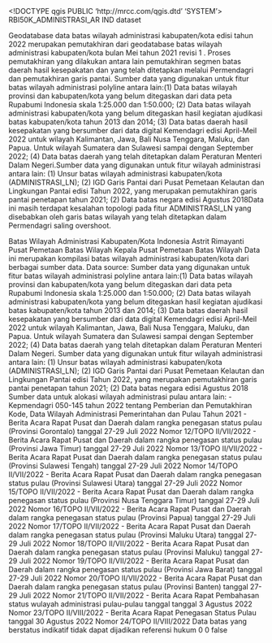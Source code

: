 <!DOCTYPE qgis PUBLIC 'http://mrcc.com/qgis.dtd' 'SYSTEM'>
<qgis version="3.38.3-Grenoble">
  <identifier>RBI50K_ADMINISTRASI_AR</identifier>
  <parentidentifier></parentidentifier>
  <language>IND</language>
  <type>dataset</type>
  <title>Batas Wilayah Administrasi Kabupaten/Kota</title>
  <abstract>Geodatabase data batas wilayah administrasi kabupaten/kota edisi tahun 2022 merupakan pemutakhiran dari geodatabase batas wilayah administrasi kabupaten/kota bulan Mei tahun 2021 revisi 1 . Proses pemutakhiran yang dilakukan antara lain pemutakhiran segmen batas daerah hasil kesepakatan dan yang telah ditetapkan melalui Permendagri dan pemutakhiran garis pantai. Sumber data yang digunakan untuk fitur batas wilayah administrasi polyline antara lain:(1) Data batas wilayah provinsi dan kabupaten/kota yang belum ditegaskan dari data peta Rupabumi Indonesia skala 1:25.000 dan 1:50.000; (2) Data batas wilayah administrasi kabupaten/kota yang belum ditegaskan hasil kegiatan ajudikasi batas kabupaten/kota tahun 2013 dan 2014; (3) Data batas daerah hasil kesepakatan yang bersumber dari data digital Kemendagri edisi April-Meil 2022 untuk wilayah Kalimantan, Jawa, Bali Nusa Tenggara, Maluku, dan Papua. Untuk wilayah Sumatera dan Sulawesi sampai dengan September 2022; (4) Data batas daerah yang telah ditetapkan dalam Peraturan Menteri Dalam Negeri.Sumber data yang digunakan untuk fitur wilayah administrasi antara lain: (1) Unsur batas wilayah administrasi kabupaten/kota (ADMINISTRASI_LN); (2) IGD Garis Pantai dari Pusat Pemetaan Kelautan dan Lingkungan Pantai edisi Tahun 2022, yang merupakan pemutakhiran garis pantai penetapan tahun 2021; (2) Data batas negara edisi Agustus 2018Data ini masih terdapat kesalahan topologi pada fitur ADMINISTRASI_LN yang disebabkan oleh garis batas wilayah yang telah ditetapkan dalam Permendagri saling overshoot.

</abstract>
  <keywords vocabulary="Search keys">
    <keyword>Batas Wilayah Administrasi Kabupaten/Kota Indonesia</keyword>
  </keywords>
  <contact>
    <name>Astrit Rimayanti</name>
    <organization>Pusat Pemetaan Batas Wilayah</organization>
    <position>Kepala Pusat Pemetaan Batas Wilayah</position>
    <voice></voice>
    <fax></fax>
    <email></email>
    <role></role>
  </contact>
  <links/>
  <history>Data ini merupakan kompilasi batas wilayah administrasi kabupaten/kota dari berbagai sumber data.</history>
  <history>Data source: Sumber data yang digunakan untuk fitur batas wilayah administrasi polyline antara lain:(1) Data batas wilayah provinsi dan kabupaten/kota yang belum ditegaskan dari data peta Rupabumi Indonesia skala 1:25.000 dan 1:50.000; (2) Data batas wilayah administrasi kabupaten/kota yang belum ditegaskan hasil kegiatan ajudikasi batas kabupaten/kota tahun 2013 dan 2014; (3) Data batas daerah hasil kesepakatan yang bersumber dari data digital Kemendagri edisi April-Meil 2022 untuk wilayah Kalimantan, Jawa, Bali Nusa Tenggara, Maluku, dan Papua. Untuk wilayah Sumatera dan Sulawesi sampai dengan September 2022; (4) Data batas daerah yang telah ditetapkan dalam Peraturan Menteri Dalam Negeri. Sumber data yang digunakan untuk fitur wilayah administrasi antara lain: (1) Unsur batas wilayah administrasi kabupaten/kota (ADMINISTRASI_LN); (2) IGD Garis Pantai dari Pusat Pemetaan Kelautan dan Lingkungan Pantai edisi Tahun 2022, yang merupakan pemutakhiran garis pantai penetapan tahun 2021; (2) Data batas negara edisi Agustus 2018 Sumber data untuk alokasi wilayah administrasi pulau antara lain: - Kepmendagri 050-145 tahun 2022 tentang Pemberian dan Pemutakhiran Kode, Data Wilayah Administrasi Pemerintahan dan Pulau Tahun 2021 - Berita Acara Rapat Pusat dan Daerah dalam rangka penegasan status pulau (Provinsi Gorontalo) tanggal 27-29 Juli 2022 Nomor 12/TOPO II/VII/2022 - Berita Acara Rapat Pusat dan Daerah dalam rangka penegasan status pulau (Provinsi Jawa Timur) tanggal 27-29 Juli 2022 Nomor 13/TOPO II/VII/2022 - Berita Acara Rapat Pusat dan Daerah dalam rangka penegasan status pulau (Provinsi Sulawesi Tengah) tanggal 27-29 Juli 2022 Nomor 14/TOPO II/VII/2022 - Berita Acara Rapat Pusat dan Daerah dalam rangka penegasan status pulau (Provinsi Sulawesi Utara) tanggal 27-29 Juli 2022 Nomor 15/TOPO II/VII/2022 - Berita Acara Rapat Pusat dan Daerah dalam rangka penegasan status pulau (Provinsi Nusa Tenggara Timur) tanggal 27-29 Juli 2022 Nomor 16/TOPO II/VII/2022 - Berita Acara Rapat Pusat dan Daerah dalam rangka penegasan status pulau (Provinsi Papua) tanggal 27-29 Juli 2022 Nomor 17/TOPO II/VII/2022 - Berita Acara Rapat Pusat dan Daerah dalam rangka penegasan status pulau (Provinsi Maluku Utara) tanggal 27-29 Juli 2022 Nomor 18/TOPO II/VII/2022 - Berita Acara Rapat Pusat dan Daerah dalam rangka penegasan status pulau (Provinsi Maluku) tanggal 27-29 Juli 2022 Nomor 19/TOPO II/VII/2022 - Berita Acara Rapat Pusat dan Daerah dalam rangka penegasan status pulau (Provinsi Jawa Barat) tanggal 27-29 Juli 2022 Nomor 20/TOPO II/VII/2022 - Berita Acara Rapat Pusat dan Daerah dalam rangka penegasan status pulau (Provinsi Banten) tanggal 27-29 Juli 2022 Nomor 21/TOPO II/VII/2022 - Berita Acara Rapat Pembahasan status wulayah administrasi pulau-pulau tanggal tanggal 3 Agustus 2022 Nomor 23/TOPO II/VIII/2022 - Berita Acara Rapat Penegasan Status Pulau tanggal 30 Agustus 2022 Nomor 24/TOPO II/VIII/2022</history>
  <dates>
    <date value="2022-09-21T00:00:00" type="Revised"/>
  </dates>
  <fees></fees>
  <constraints type="Limitations of use">Data batas yang berstatus indikatif tidak dapat dijadikan referensi hukum</constraints>
  <encoding></encoding>
  <crs>
    <spatialrefsys nativeFormat="Wkt">
      <wkt></wkt>
      <proj4></proj4>
      <srsid>0</srsid>
      <srid>0</srid>
      <authid></authid>
      <description></description>
      <projectionacronym></projectionacronym>
      <ellipsoidacronym></ellipsoidacronym>
      <geographicflag>false</geographicflag>
    </spatialrefsys>
  </crs>
  <extent>
    <spatial minz="0" crs="EPSG:4326" maxz="0" maxx="141.02004199999998946" minx="94.97191100000000574" miny="-11.00761499999999948" dimensions="2" maxy="6.07683199999999957"/>
  </extent>
</qgis>
